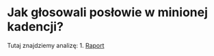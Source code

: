  
# Jak głosowali posłowie w minionej kadencji?

Tutaj znajdziemy analizę:
1. [Raport](http://htmlpreview.github.io/?https://github.com/adamgdobrakowski/sejm-voting/blob/master/Skrypty%20R/podsumowanie.html)

